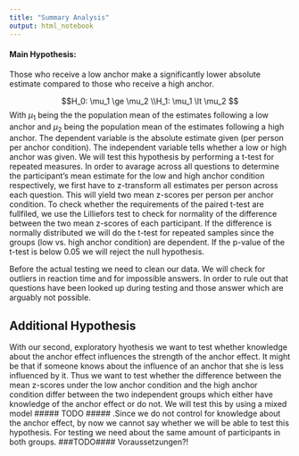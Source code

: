 ```yaml
---
title: "Summary Analysis"
output: html_notebook
---
```



#### Main Hypothesis:

Those who receive a low anchor make a significantly lower absolute estimate compared to those who receive a high anchor.

$$H_0: \mu_1 \ge \mu_2 \\H_1: \mu_1 \lt \mu_2 $$
With $\mu_1$ being the the population mean of the estimates following a low anchor and $\mu_2$ being the population mean of the estimates following a high anchor. The dependent variable is the absolute estimate given (per person per anchor condition). The independent variable tells whether a low or high anchor was given. We will test this hypothesis by performing a t-test for repeated measures. In order to avarage across all questions to determine the participant's mean estimate for the low and high anchor condition respectively, we first have to z-transform all estimates per person across each question. This will yield two mean z-scores per person per anchor condition. To check whether the requirements of the paired t-test are fullfiled, we use the Lilliefors test to check for normality of the difference between the two mean z-scores of each participant. If the difference is normally distributed we will do the t-test for repeated samples since the groups (low vs. high anchor condition) are dependent. If the p-value of the t-test is below 0.05 we will reject the null hypothesis.

Before the actual testing we need to clean our data. We will check for outliers in reaction time and for impossible answers. In order to rule out that questions have been looked up during testing and those answer which are arguably not possible.

## Additional Hypothesis

With our second, exploratory hyothesis we want to test whether knowledge about the anchor effect influences the strength of the anchor effect. It might be that if someone knows about the influence of an anchor that she is less influenced by it. Thus we want to test whether the difference between the mean z-scores under the low anchor condition and the high anchor condition differ between the two independent groups which either have knowledge of the anchor effect or do not. We will test this by using a mixed model ##### TODO #####  .Since we do not control for knowledge about the anchor effect, by now we cannot say whether we will be able to test this hypothesis. For testing we need about the same amount of participants in both groups. ###TODO#### Voraussetzungen?!

